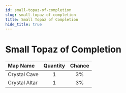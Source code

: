 ```yaml
---
id: small-topaz-of-completion
slug: small-topaz-of-completion
title: Small Topaz of Completion
hide_title: true
---
```



# <ItemIcon iconId="2604" height="32"/> Small Topaz of Completion
|Map Name|Quantity|Chance|
|:--|:-:|:-:|
|Crystal Cave|1|3%|
|Crystal Altar|1|3%|

